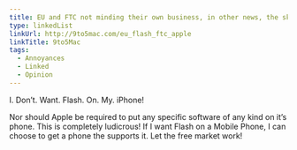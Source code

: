 ```yaml
---
title: EU and FTC not minding their own business, in other news, the sky is blue
type: linkedList
linkUrl: http://9to5mac.com/eu_flash_ftc_apple
linkTitle: 9to5Mac
tags:
  - Annoyances
  - Linked
  - Opinion
---
```


I. Don’t. Want. Flash. On. My. iPhone!

Nor should Apple be required to put any specific software of any kind on it’s phone. This is completely ludicrous! If I want Flash on a Mobile Phone, I can choose to get a phone the supports it. Let the free market work!
